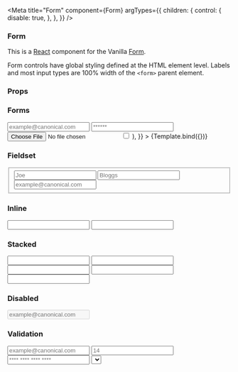 

<Meta
  title="Form"
  component={Form}
  argTypes={{
    children: {
      control: {
        disable: true,
      },
    },
  }}
/>


### Form

This is a [React](https://reactjs.org/) component for the Vanilla [Form](https://docs.vanillaframework.io/base/forms).

Form controls have global styling defined at the HTML element level. Labels and most input types are 100% width of the `<form>` parent element.

### Props

<ArgsTable of={Form} />

### Forms

<Canvas>
  <Story
    name="Default"
    args={{
      children: (
        <>
          <Input
            type="text"
            id="exampleInputEmail12"
            placeholder="example@canonical.com"
            label="Email address"
          />
          <Input
            type="password"
            id="exampleInputPassword12"
            placeholder="******"
            label="Password"
          />
          <Input type="file" id="exampleInputFile2" label="File input" />
          <Input
            type="checkbox"
            id="CheckMe2"
            label="I agree to receive information about Canonical’s products and services."
          />
        </>
      ),
    }}
  >
    {Template.bind({})}
  </Story>
</Canvas>

### Fieldset

<Canvas>
  <Story name="Fieldset">
    <Form>
      <fieldset>
        <Input
          placeholder="Joe"
          id="list-input-12"
          type="text"
          label="First name"
        />
        <Input
          placeholder="Bloggs"
          id="list-input-22"
          type="text"
          label="Last name"
        />
        <Input
          placeholder="example@canonical.com"
          id="list-input-32"
          type="text"
          label="Email address"
        />
      </fieldset>
    </Form>
  </Story>
</Canvas>

### Inline

<Canvas>
  <Story name="Inline">
    <Form inline>
      <Input
        type="text"
        id="username-inline2"
        className="p-form__control"
        label="Username"
        help="30 characters or fewer."
      />
      <Input
        type="text"
        id="address-inline22"
        aria-invalid="true"
        label="Email address"
        error="Please enter a valid email address."
      />
    </Form>
  </Story>
</Canvas>

### Stacked

<Canvas>
  <Story name="Stacked">
    <Form stacked>
      <Input type="text" id="full-name-stacked2" label="Full name" stacked />
      <Input
        type="text"
        id="username-stacked2"
        label="Username"
        stacked
        help="30 characters or fewer."
      />
      <Input
        type="text"
        id="username-stacked-error2"
        label="Email address"
        stacked
        error="This field is required"
      />
      <Input
        type="text"
        id="address-optional-stacked2"
        label="Address line 1"
        stacked
      />
      <Input
        type="text"
        id="address-optional-stacked3"
        label="Address line 2"
        stacked
      />
    </Form>
  </Story>
</Canvas>

### Disabled

<Canvas>
  <Story name="Disabled">
    <Form>
      <Input
        label="Email address"
        type="text"
        id="disabled-input2"
        placeholder="example@canonical.com"
        disabled="disabled"
      />
    </Form>
  </Story>
</Canvas>

### Validation

<Canvas>
  <Story name="Validation">
    <Form>
      <Input
        type="text"
        id="exampleTextInputError2"
        placeholder="example@canonical.com"
        label="Email address"
        error="This field is required."
      />
      <Input
        type="text"
        id="exampleTextInputCaution2"
        placeholder="14"
        label="Mail configuration ID"
        caution="No validation is performed in preview mode."
      />
      <Input
        type="text"
        id="exampleTextInputSuccess2"
        placeholder="**** **** **** ****"
        label="Card number"
        success="Verified."
      />
      <Select
        id="exampleSelectInputError3"
        defaultValue=""
        options={[
          { value: "", disabled: "disabled", label: "--Select an option--" },
          { value: "1", label: "Cosmic Cuttlefish" },
          { value: "2", label: "Bionic Beaver" },
          { value: "3", label: "Xenial Xerus" },
        ]}
        label="Ubuntu releases"
        error="You need to select an OS to complete your install."
      />
    </Form>
  </Story>
</Canvas>

### Required

<Canvas>
  <Story name="Required">
    <Form>
      <Input
        type="text"
        id="exampleTextInputError3"
        placeholder="e.g joe@bloggs.com"
        error="This field is required."
        label="Email address"
        required
      />
    </Form>
  </Story>
</Canvas>
